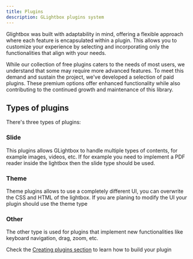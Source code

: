 ```yaml
---
title: Plugins
description: GLightbox plugins system
---
```


Glightbox was built with adaptability in mind, offering a flexible approach where each feature is encapsulated within a plugin. This allows you to customize your experience by selecting and incorporating only the functionalities that align with your needs.

<Callout icon="💡" type="info">
    While our collection of free plugins caters to the needs of most users, we understand that some may require more advanced features. To meet this demand and sustain the project, we've developed a selection of paid plugins. These premium options offer enhanced functionality while also contributing to the continued growth and maintenance of this library.
</Callout>

## Types of plugins

There's three types of plugins:

### Slide

This plugins allows GLightbox to handle multiple types of contents, for example images, videos, etc. If for example you need to implement a PDF reader inside the lightbox then the slide type should be used.

### Theme

Theme plugins allows to use a completely different UI, you can overwrite the CSS and HTML of the lightbox. If you are planing to modify the UI your plugin should use the theme type

### Other

The other type is used for plugins that implement new functionalities like keyboard navigation, drag, zoom, etc.

Check the [Creating plugins section](/docs/plugins/create) to learn how to build your plugin